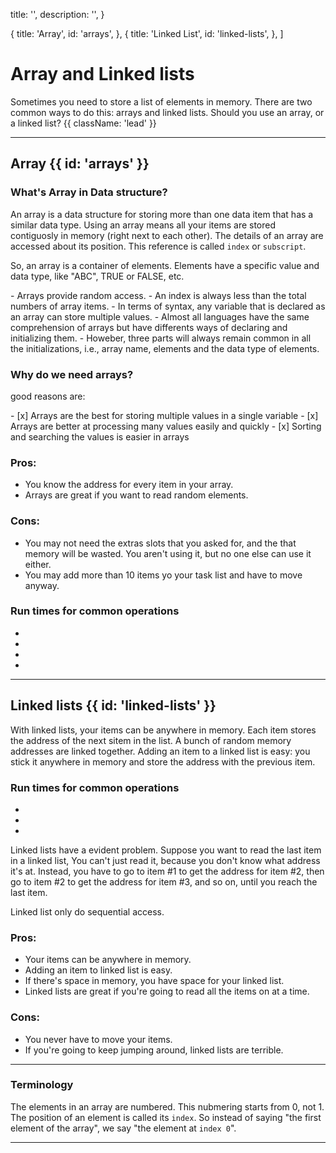 
  title: '',
  description: '',
}

  { title: 'Array', id: 'arrays', },
  { title: 'Linked List', id: 'linked-lists', },
]

<HeroPattern />

# Array and Linked lists

Sometimes you need to store a list of elements in memory. There are two common ways to do this: arrays and linked lists. Should you use an array, or a linked list? {{ className: 'lead' }}

---

## Array {{ id: 'arrays' }}

### What's Array in Data structure?

An array is a data structure for storing more than one data item that has a similar data type.
Using an array means all your items are stored contiguosly in memory (right next to each other).
The details of an array are accessed about its position. This reference is called `index` or `subscript`.

So, an array is a container of elements. Elements have a specific value and data type, like "ABC", TRUE or FALSE, etc.

<Note>
    - Arrays provide random access.
    - An index is always less than the total numbers of array items.
    - In terms of syntax, any variable that is declared as an array can store multiple values.
    - Almost all languages have the same comprehension of arrays but have differents ways of declaring and initializing them.
    - Howeber, three parts will always remain common in all the initializations, i.e., array name, elements and the data type of elements.
</Note>

### Why do we need arrays?

good reasons are:

<p>
- [x] Arrays are the best for storing multiple values in a single variable
- [x] Arrays are better at processing many values easily and quickly
- [x] Sorting and searching the values is easier in arrays
</p>

### Pros:

- You know the address for every item in your array.
- Arrays are great if you want to read random elements.

### Cons:
- You may not need the extras slots that you asked for, and the that memory will be wasted. You aren't using it, but no one else can use it either.
- You may add more than 10 items yo your task list and have to move anyway.

### Run times for common operations
- <Heading level={4} tag='O(1)' label='Access'></Heading>
- <Heading level={4} tag='O(1)' label='Reading'></Heading>
- <Heading level={4} tag='O(n)' label='Insertion'></Heading>
- <Heading level={4} tag='O(n)' label='Deletion'></Heading>

---

## Linked lists {{ id: 'linked-lists' }}

With linked lists, your items can be anywhere in memory. Each item stores the address of the next sitem in the list. A bunch of random memory addresses are linked together. Adding an item to a linked list is easy: you stick it anywhere in memory and store the address with the previous item.

### Run times for common operations
- <Heading level={4} tag='O(n)' label='Reading'></Heading>
- <Heading level={4} tag='O(1)' label='Insertion'></Heading>
- <Heading level={4} tag='O(1)' label='Deletion'></Heading>


Linked lists have a evident problem. Suppose you want to read the last item in a linked list, You can't just read it, because you don't know what address it's at. Instead, you have to go to item #1 to get the address for item #2, then go to item #2 to get the address for item #3, and so on, until you reach the last item.

Linked list only do sequential access.

### Pros:
- Your items can be anywhere in memory.
- Adding an item to linked list is easy.
- If there's space in memory, you have space for your linked list.
- Linked lists are great if you're going to read all the items on at a time.

### Cons:
- You never have to move your items.
- If you're going to keep jumping around, linked lists are terrible.

---

### Terminology

The elements in an array are numbered. This nubmering starts from 0, not 1.
The position of an element is called its `index`. So instead of saying "the first element of the array", we say "the element at `index 0`".

---

